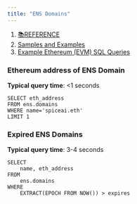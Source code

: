 ```yaml
---
title: "ENS Domains"
---
```


1. [📚REFERENCE](/reference)
2. [Samples and Examples](/reference/samples-and-examples)
3. [Example Ethereum (EVM) SQL Queries](/reference/samples-and-examples/example-ethereum-evm-sql-queries)

### Ethereum address of ENS Domain

**Typical query time**: \<1 seconds

```
SELECT eth_address
FROM ens.domains
WHERE name='spiceai.eth'
LIMIT 1
```

### Expired ENS Domains

**Typical query time**: 3-4 seconds

```
SELECT 
    name, eth_address
FROM 
    ens.domains
WHERE
    EXTRACT(EPOCH FROM NOW()) > expires
```
